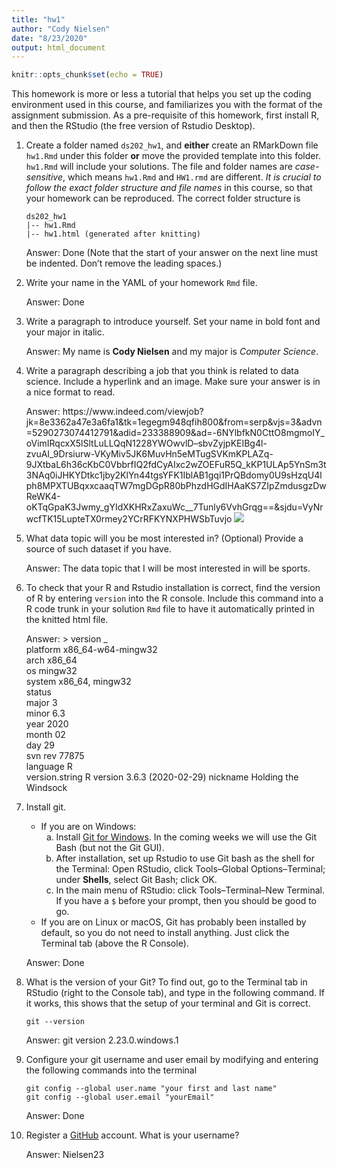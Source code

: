 ```yaml
---
title: "hw1"
author: "Cody Nielsen"
date: "8/23/2020"
output: html_document
---
```


```r
knitr::opts_chunk$set(echo = TRUE)
```

This homework is more or less a tutorial that helps you set up the coding environment used in this course, and familiarizes you with the format of the assignment submission. 
As a pre-requisite of this homework, first install R, and then the RStudio (the free version of Rstudio Desktop). 

1. Create a folder named `ds202_hw1`, and **either** create an RMarkDown file `hw1.Rmd` under this folder **or** move the provided template into this folder. `hw1.Rmd` will include your solutions. The file and folder names are *case-sensitive*, which means `hw1.Rmd` and `HW1.rmd` are different. *It is crucial to follow the exact folder structure and file names* in this course, so that your homework can be reproduced. The correct folder structure is

    ```
    ds202_hw1
    |-- hw1.Rmd
    |-- hw1.html (generated after knitting)
    ```
    
    Answer: Done (Note that the start of your answer on the next line must be indented. Don't remove the leading spaces.)

2. Write your name in the YAML of your homework `Rmd` file.

    Answer: Done

3. Write a paragraph to introduce yourself. Set your name in bold font and your major in italic. 

    Answer: My name is **Cody Nielsen** and my major is *Computer Science*.
  
4. Write a paragraph describing a job that you think is related to data science. Include a hyperlink and an image. Make sure your answer is in a nice format to read. 

    Answer: https://www.indeed.com/viewjob?jk=8e3362a47e3a6fa1&tk=1egegm948qfih800&from=serp&vjs=3&advn=5290273074412791&adid=233388909&ad=-6NYlbfkN0CttO8mgmoIY_oVimIRqcxX5lSltLuLLQqN1228YWOwvlD--sbvZyjpKEIBg4l-zvuAI_9Drsiurw-VKyMiv5JK6MuvHn5eMTugSVKmKPLAZq-9JXtbaL6h36cKbC0VbbrfIQ2fdCyAIxc2wZOEFuR5Q_kKP1ULAp5YnSm3t3NAq0iJHKYDtkc1jby2KlYn44tgsYFK1IblAB1gqi1PrQBdomy0U9sHzqU4lph8MPXTUBqxxcaaqTW7mgDGpR80bPhzdHGdIHAaKS7ZIpZmdusgzDwReWK4-oKTqGpaK3Jwmy_gYIdXKHRxZaxuWc__7Tunly6VvhGrqg==&sjdu=VyNrwcfTK15LupteTX0rmey2YCrRFKYNXPHWSbTuvjo
    ![](https://d2h0cx97tjks2p.cloudfront.net/blogs/wp-content/uploads/sites/2/2017/12/Data-Science-future.jpg)
  
5. What data topic will you be most interested in? (Optional) Provide a source of such dataset if you have.

    Answer: The data topic that I will be most interested in will be sports.
  
6. To check that your R and Rstudio installation is correct, find the version of R by entering `version` into the R console. Include this command into a R code trunk in your solution `Rmd` file to have it automatically printed in the knitted html file. 

    Answer: > version
               _                           
platform       x86_64-w64-mingw32          
arch           x86_64                      
os             mingw32                     
system         x86_64, mingw32             
status                                     
major          3                           
minor          6.3                         
year           2020                        
month          02                          
day            29                          
svn rev        77875                       
language       R                           
version.string R version 3.6.3 (2020-02-29)
nickname       Holding the Windsock 
  
7. Install git. 
    - If you are on Windows: 
        a. Install [Git for Windows](https://gitforwindows.org/). In the coming weeks we will use the Git Bash (but not the Git GUI). 
        b. After installation, set up Rstudio to use Git bash as the shell for the Terminal: Open RStudio, click Tools--Global Options--Terminal; under **Shells**, select Git Bash; click OK. 
        c. In the main menu of RStudio: click Tools--Terminal--New Terminal. If you have a `$` before your prompt, then you should be good to go.
    - If you are on Linux or macOS, Git has probably been installed by default, so you do not need to install anything. Just click the Terminal tab (above the R Console).

    Answer: Done
  
8. What is the version of your Git? To find out, go to the Terminal tab in RStudio (right to the Console tab), and type in the following command. If it works, this shows that the setup of your terminal and Git is correct. 
<!-- Then explore the bash command line and Git. -->

    ```
    git --version
    ```

    Answer: git version 2.23.0.windows.1
  
9. Configure your git username and user email by modifying and entering the following commands into the terminal

    ```
    git config --global user.name "your first and last name"
    git config --global user.email "yourEmail"
    ```

    Answer: Done
  

10. Register a [GitHub](https://www.github.com) account. What is your username?

    Answer: Nielsen23
